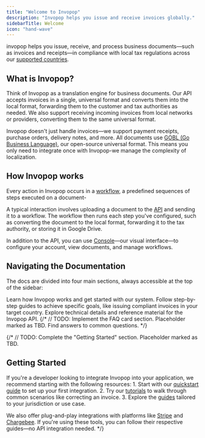 ```yaml
---
title: "Welcome to Invopop"
description: "Invopop helps you issue and receive invoices globally."
sidebarTitle: Welcome
icon: "hand-wave"
---
```

invopop helps you issue, receive, and process business documents—such as invoices and receipts—in compliance with local tax regulations across our [supported countries](https://www.invopop.com/coverage).

## What is Invopop?

Think of Invopop as a translation engine for business documents. Our API accepts invoices in a single, universal format and converts them into the local format, forwarding them to the customer and tax authorities as needed. We also support receiving incoming invoices from local networks or providers, converting them to the same universal format.

Invopop doesn't just handle invoices—we support payment receipts, purchase orders, delivery notes, and more. All documents use [GOBL (Go Business Language)](https://gobl.org/), our open-source universal format. This means you only need to integrate once with Invopop-we manage the complexity of localization.

## How Invopop works

Every action in Invopop occurs in a [workflow](/guides/features/workflows), a predefined sequences of steps executed on a document-


A typical interaction involves uploading a document to the [API](https://docs.invopop.com/api-ref/introduction) and sending it to a workflow. The workflow then runs each step you've configured, such as converting the document to the local format, forwarding it to the tax authority, or storing it in Google Drive.

In addition to the API, you can use [Console](https://console.invopop.com)—our visual interface—to configure your account, view documents, and manage workflows.

## Navigating the Documentation

The docs are divided into four main sections, always accessible at the top of the sidebar:

<CardGroup cols="2">
<Card title="Documentation" icon="book" href="/documentation">
	Learn how Invopop works and get started with our system.
</Card>
<Card title="Guides" icon="graduation-cap" href="/guides">
	Follow step-by-step guides to achieve specific goals, like issuing compliant invoices in your target country.
</Card>
<Card title="API Reference" icon="code" href="api-ref">
	Explore technical details and reference material for the Invopop API.
</Card>
{/* // TODO: Implement the FAQ card section. Placeholder marked as TBD.
<Card title="FAQ" icon="question" href="/faq">
	Find answers to common questions.
</Card>
*/}
</CardGroup>

{/* // TODO: Complete the "Getting Started" section. Placeholder marked as TBD.

## Getting Started

If you're a developer looking to integrate Invopop into your application, we recommend starting with the following resources:
	1.	Start with our [quickstart guide](/guides/getting-started/quickstart) to set up your first integration.
	2.	Try our [tutorials](/guides/getting-started/correct-an-invoice) to walk through common scenarios like correcting an invoice.
	3.	Explore the [guides](/guides) tailored to your jurisdiction or use case.

We also offer plug-and-play integrations with platforms like [Stripe](/guides/features/stripe) and [Chargebee](/guides/features/chargebee). If you're using these tools, you can follow their respective guides—no API integration needed.
*/}